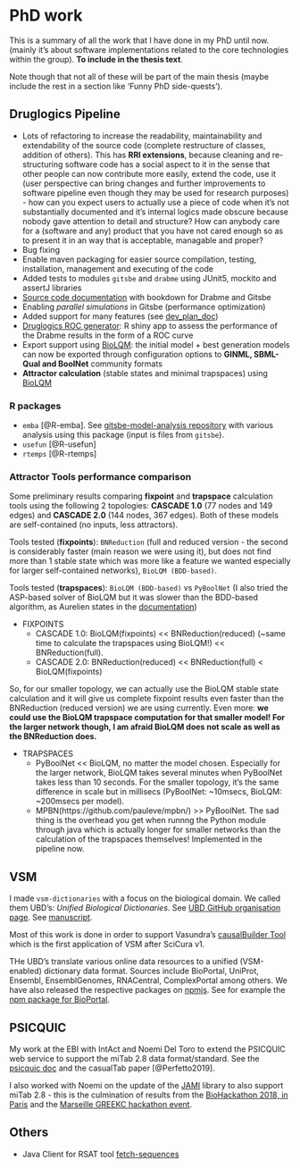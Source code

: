 # PhD work {#work}

This is a summary of all the work that I have done in my PhD until now. 
(mainly it's about software implementations related to the core technologies 
within the group). **To include in the thesis text**.

Note though that not all of these will be part of the main thesis (maybe include the 
rest in a section like 'Funny PhD side-quests').

## Druglogics Pipeline {-}

- Lots of refactoring to increase the readability, maintainability and 
extendability of the source code (complete restructure of classes, addition of
others). 
This has **RRI extensions**, because cleaning and re-structuring software code has a social aspect to it in the sense that other people can now contribute more easily, extend the code, use it (user perspective can bring changes and further improvements to software pipeline even though they may be used for research purposes) - how can you expect users to actually use a piece of code when it's not substantially documented and it's internal logics made obscure because nobody gave attention to detail and structure? How can anybody care for a (software and any) product that you have not cared enough so as to present it in an way that is acceptable, managable and proper?
- Bug fixing
- Enable maven packaging for easier source compilation, testing, 
installation, management and executing of the code
- Added tests to modules `gitsbe` and `drabme` using JUnit5, mockito and assertJ libraries
- [Source code documentation](https://druglogics.github.io/druglogics-doc/) with bookdown for Drabme and Gitsbe
- Enabling *parallel simulations* in Gitsbe (performance optimization)
- Added support for many features (see [dev_plan_doc](http://tiny.cc/DLDevPlan))
- [Druglogics ROC generator](https://github.com/bblodfon/druglogics-roc):
R shiny app to assess the performance of the Drabme results in the form of a 
ROC curve
- Export support using [BioLQM](https://github.com/colomoto/bioLQM): the initial model + best generation models can now be exported through configuration options to **GINML, SBML-Qual and BoolNet** community formats
- **Attractor calculation** (stable states and minimal trapspaces) using [BioLQM](https://github.com/colomoto/bioLQM)

### R packages  {-}

- `emba` [@R-emba].
See [gitsbe-model-analysis repository](https://github.com/bblodfon/gitsbe-model-analysis/) with various analysis using this package (input is files from `gitsbe`).
- `usefun` [@R-usefun]
- `rtemps` [@R-rtemps]

### Attractor Tools performance comparison {-#attrToolCmp}

Some preliminary results comparing **fixpoint** and **trapspace** calculation tools using the following 2 topologies: **CASCADE 1.0** (77 nodes and 149 edges) and **CASCADE 2.0** (144 nodes, 367 edges). Both of these models are self-contained (no inputs, less attractors). 

Tools tested (**fixpoints**): `BNReduction` (full and reduced version - the second is considerably faster (main reason we were using it), but does not find more than 1 stable state which was more like a feature we wanted especially for larger self-contained networks), `BioLQM (BDD-based)`.

Tools tested (**trapspaces**): `BioLQM (BDD-based)` vs `PyBoolNet` (I also tried the ASP-based solver of BioLQM but it was slower than the BDD-based algorithm, as Aurelien states in the [documentation](http://colomoto.org/biolqm/doc/tools-trapspace.html))

- FIXPOINTS
  - CASCADE 1.0: BioLQM(fixpoints) << BNReduction(reduced) (~same time to calculate the trapspaces using BioLQM!) << BNReduction(full).
  - CASCADE 2.0: BNReduction(reduced) << BNReduction(full) < BioLQM(fixpoints)

So, for our smaller topology, we can actually use the BioLQM stable state calculation and it will give us complete fixpoint results even faster than the BNReduction (reduced version) we are using currently. Even more: **we could use the BioLQM trapspace computation for that smaller model! For the larger network though, I am afraid BioLQM does not scale as well as the BNReduction does.**

- TRAPSPACES
  - PyBoolNet << BioLQM, no matter the model chosen. Especially for the larger network, BioLQM takes several minutes when PyBoolNet takes less than 10 seconds. For the smaller topology, it's the same difference in scale but in millisecs (PyBoolNet: ~10msecs, BioLQM: ~200msecs per model).
  - MPBN(https://github.com/pauleve/mpbn/) >> PyBoolNet. 
  The sad thing is the overhead you get when runnng the Python module through java which is actually longer for smaller networks than the calculation of the trapspaces themselves! Implemented in the pipeline now.

## VSM {-}

I made `vsm-dictionaries` with a focus on the biological domain.
We called them UBD's: *Unified Biological Dictionaries*.
See [UBD GitHub organisation page](https://github.com/UniBioDicts).
See [manuscript](http://tiny.cc/ubds).

Most of this work is done in order to support Vasundra's [causalBuilder Tool](https://mi2cast.github.io/causalBuilder/) which is the first application of VSM after SciCura v1.

THe UBD's translate various online data resources to a unified (VSM-enabled) dictionary data format.
Sources include BioPortal, UniProt, Ensembl, EnsemblGenomes, RNACentral, ComplexPortal among others. 
We have also released the respective packages on [npmjs](https://www.npmjs.com/). 
See for example the [npm package for BioPortal](https://www.npmjs.com/package/vsm-dictionary-bioportal).

## PSICQUIC {-}

My work at the EBI with IntAct and Noemi Del Toro to extend the PSICQUIC web service to support the
miTab 2.8 data format/standard. See the [psicquic doc](http://psicquic.github.io/MITAB28Format.html) and the casualTab paper [@Perfetto2019].

I also worked with Noemi on the update of the [JAMI](https://github.com/MICommunity/psi-jami) 
library to also support miTab 2.8 - this is the culmination of results from the 
[BioHackathon 2018, in Paris](https://2018.biohackathon-europe.org/) and the 
[Marseille GREEKC hackathon event](https://github.com/GREEKC/hackathon-marseille/tree/master/project_descriptions/causal_psicquic).

## Others {-}

- Java Client for RSAT tool [fetch-sequences](https://github.com/bblodfon/rsat-rest-java-clients)

